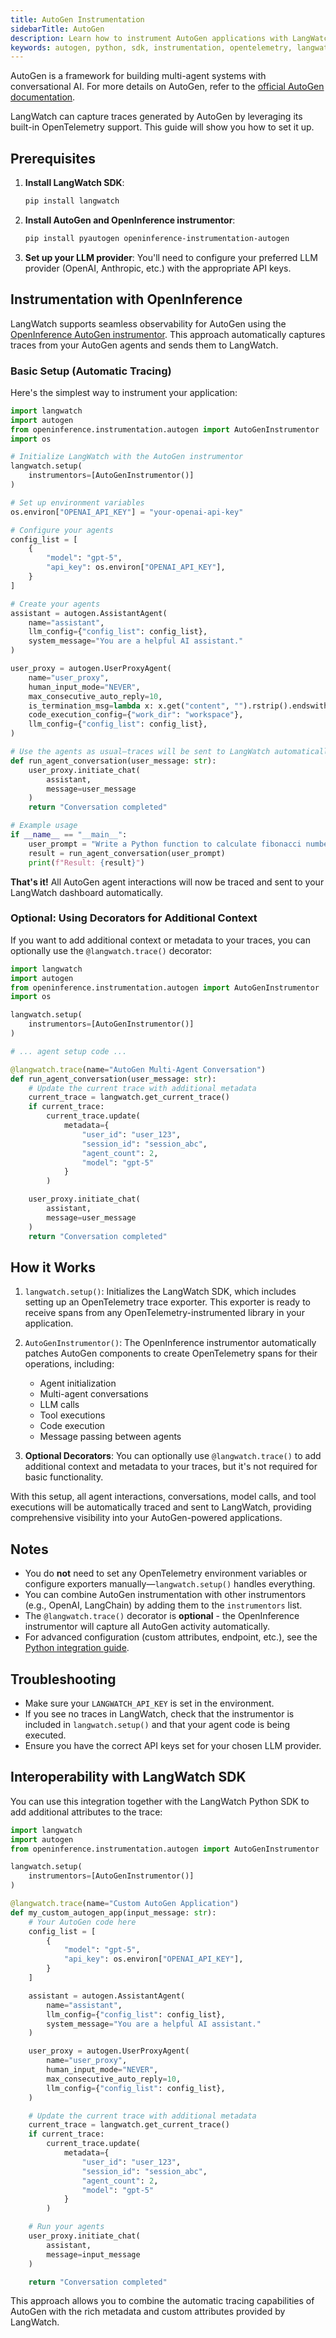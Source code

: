 ```yaml
---
title: AutoGen Instrumentation
sidebarTitle: AutoGen
description: Learn how to instrument AutoGen applications with LangWatch.
keywords: autogen, python, sdk, instrumentation, opentelemetry, langwatch, tracing
---
```


AutoGen is a framework for building multi-agent systems with conversational AI. For more details on AutoGen, refer to the [official AutoGen documentation](https://microsoft.github.io/autogen/).

LangWatch can capture traces generated by AutoGen by leveraging its built-in OpenTelemetry support. This guide will show you how to set it up.

## Prerequisites

1.  **Install LangWatch SDK**:
    ```bash
    pip install langwatch
    ```

2.  **Install AutoGen and OpenInference instrumentor**:
    ```bash
    pip install pyautogen openinference-instrumentation-autogen
    ```

3.  **Set up your LLM provider**:
    You'll need to configure your preferred LLM provider (OpenAI, Anthropic, etc.) with the appropriate API keys.

## Instrumentation with OpenInference

LangWatch supports seamless observability for AutoGen using the [OpenInference AutoGen instrumentor](https://github.com/Arize-ai/openinference/tree/main/python/instrumentation/openinference-instrumentation-autogen). This approach automatically captures traces from your AutoGen agents and sends them to LangWatch.

### Basic Setup (Automatic Tracing)

Here's the simplest way to instrument your application:

```python
import langwatch
import autogen
from openinference.instrumentation.autogen import AutoGenInstrumentor
import os

# Initialize LangWatch with the AutoGen instrumentor
langwatch.setup(
    instrumentors=[AutoGenInstrumentor()]
)

# Set up environment variables
os.environ["OPENAI_API_KEY"] = "your-openai-api-key"

# Configure your agents
config_list = [
    {
        "model": "gpt-5",
        "api_key": os.environ["OPENAI_API_KEY"],
    }
]

# Create your agents
assistant = autogen.AssistantAgent(
    name="assistant",
    llm_config={"config_list": config_list},
    system_message="You are a helpful AI assistant."
)

user_proxy = autogen.UserProxyAgent(
    name="user_proxy",
    human_input_mode="NEVER",
    max_consecutive_auto_reply=10,
    is_termination_msg=lambda x: x.get("content", "").rstrip().endswith("TERMINATE"),
    code_execution_config={"work_dir": "workspace"},
    llm_config={"config_list": config_list},
)

# Use the agents as usual—traces will be sent to LangWatch automatically
def run_agent_conversation(user_message: str):
    user_proxy.initiate_chat(
        assistant,
        message=user_message
    )
    return "Conversation completed"

# Example usage
if __name__ == "__main__":
    user_prompt = "Write a Python function to calculate fibonacci numbers"
    result = run_agent_conversation(user_prompt)
    print(f"Result: {result}")
```

**That's it!** All AutoGen agent interactions will now be traced and sent to your LangWatch dashboard automatically.

### Optional: Using Decorators for Additional Context

If you want to add additional context or metadata to your traces, you can optionally use the `@langwatch.trace()` decorator:

```python
import langwatch
import autogen
from openinference.instrumentation.autogen import AutoGenInstrumentor
import os

langwatch.setup(
    instrumentors=[AutoGenInstrumentor()]
)

# ... agent setup code ...

@langwatch.trace(name="AutoGen Multi-Agent Conversation")
def run_agent_conversation(user_message: str):
    # Update the current trace with additional metadata
    current_trace = langwatch.get_current_trace()
    if current_trace:
        current_trace.update(
            metadata={
                "user_id": "user_123",
                "session_id": "session_abc",
                "agent_count": 2,
                "model": "gpt-5"
            }
        )

    user_proxy.initiate_chat(
        assistant,
        message=user_message
    )
    return "Conversation completed"
```

## How it Works

1.  `langwatch.setup()`: Initializes the LangWatch SDK, which includes setting up an OpenTelemetry trace exporter. This exporter is ready to receive spans from any OpenTelemetry-instrumented library in your application.

2.  `AutoGenInstrumentor()`: The OpenInference instrumentor automatically patches AutoGen components to create OpenTelemetry spans for their operations, including:
    - Agent initialization
    - Multi-agent conversations
    - LLM calls
    - Tool executions
    - Code execution
    - Message passing between agents

3.  **Optional Decorators**: You can optionally use `@langwatch.trace()` to add additional context and metadata to your traces, but it's not required for basic functionality.

With this setup, all agent interactions, conversations, model calls, and tool executions will be automatically traced and sent to LangWatch, providing comprehensive visibility into your AutoGen-powered applications.

## Notes

- You do **not** need to set any OpenTelemetry environment variables or configure exporters manually—`langwatch.setup()` handles everything.
- You can combine AutoGen instrumentation with other instrumentors (e.g., OpenAI, LangChain) by adding them to the `instrumentors` list.
- The `@langwatch.trace()` decorator is **optional** - the OpenInference instrumentor will capture all AutoGen activity automatically.
- For advanced configuration (custom attributes, endpoint, etc.), see the [Python integration guide](/integration/python/guide).

## Troubleshooting

- Make sure your `LANGWATCH_API_KEY` is set in the environment.
- If you see no traces in LangWatch, check that the instrumentor is included in `langwatch.setup()` and that your agent code is being executed.
- Ensure you have the correct API keys set for your chosen LLM provider.

## Interoperability with LangWatch SDK

You can use this integration together with the LangWatch Python SDK to add additional attributes to the trace:

```python
import langwatch
import autogen
from openinference.instrumentation.autogen import AutoGenInstrumentor

langwatch.setup(
    instrumentors=[AutoGenInstrumentor()]
)

@langwatch.trace(name="Custom AutoGen Application")
def my_custom_autogen_app(input_message: str):
    # Your AutoGen code here
    config_list = [
        {
            "model": "gpt-5",
            "api_key": os.environ["OPENAI_API_KEY"],
        }
    ]

    assistant = autogen.AssistantAgent(
        name="assistant",
        llm_config={"config_list": config_list},
        system_message="You are a helpful AI assistant."
    )

    user_proxy = autogen.UserProxyAgent(
        name="user_proxy",
        human_input_mode="NEVER",
        max_consecutive_auto_reply=10,
        llm_config={"config_list": config_list},
    )

    # Update the current trace with additional metadata
    current_trace = langwatch.get_current_trace()
    if current_trace:
        current_trace.update(
            metadata={
                "user_id": "user_123",
                "session_id": "session_abc",
                "agent_count": 2,
                "model": "gpt-5"
            }
        )

    # Run your agents
    user_proxy.initiate_chat(
        assistant,
        message=input_message
    )

    return "Conversation completed"
```

This approach allows you to combine the automatic tracing capabilities of AutoGen with the rich metadata and custom attributes provided by LangWatch.